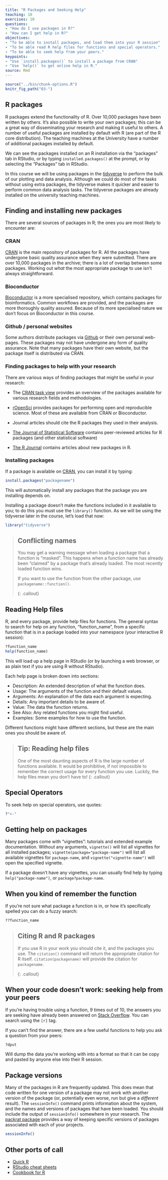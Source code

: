 ```yaml
---
title: "R Packages and Seeking Help"
teaching: 10
exercises: 10
questions:
- "How do I use packages in R?"
- "How can I get help in R?"
objectives:
- "To be able to install packages, and load them into your R session"
- "To be able read R help files for functions and special operators."
- "To be able to seek help from your peers."
keypoints:
- "Use `install.packages()` to install a package from CRAN"
- "Use `help()` to get online help in R."
source: Rmd
---
```


```r
source("../bin/chunk-options.R")
knitr_fig_path("03-")
```

## R packages

R packages extend the functionality of R.  Over 10,000 packages have been written by others. It's also possible to write your own packages; this can be a great way of disseminating your research and making it useful to others.  A number of useful packages are installed by default with R (are part of the R core distribution). The teaching machines at the University have a number of additional packages installed by default.

We can see the packages installed on an R installation via the "packages" tab in RStudio, or by typing `installed.packages()` at the prompt, or by selecting the "Packages" tab in RStudio.

In this course we will be using packages in the  [tidyverse](https://www.tidyverse.org) to perform the bulk of our plotting and data analysis.   Although we could do most of the tasks without using extra packages, the tidyverse makes it quicker and easier to perform common data analysis tasks.  The tidyverse packages are already installed on the university teaching machines.

## Finding and installing new packages

There are several sources of packages in R; the ones you are most likely to encounter are:

### CRAN

[CRAN](https://cran.r-project.org) is the main repository of packages for R.  All the packages have undergone basic quality assurance when they were submitted.  There are over 10,000 packages in the archive; there is a lot of overlap between some packages.  Working out _what_ the most appropriate package to use isn't always straightforward.   

### Bioconductor

[Bioconductor](https://www.bioconductor.org/) is a more specialised repository, which contains packages for bioinformatics.  Common workflows are provided, and the packages are more thoroughly quality assured.   Because of its more specialised nature we don't focus on Bioconductor in this course.

### Github / personal websites

Some authors distribute packages via [Github](https://www.github.com) or their own personal web-pages.  These packages may not have undergone any form of quality assurance.   Note that many packages have their own website, but the package itself is distributed via CRAN. 

### Finding packages to help with your research

There are various ways of finding packages that might be useful in your research:

* The [CRAN task view](https://cran.r-project.org/web/views/) provides an overview of the packages available for various research fields and methodologies.   

* [rOpenSci](https://ropensci.org/) provides packages for performing open and reproducible science.  Most of these are available from CRAN or Bioconductor.  

* Journal articles should cite the R packages they used in their analysis. 

* [The Journal of Statistical Software](https://www.jstatsoft.org/index) contains peer-reviewed articles for R packages (and other statistical software)

* [The R Journal](https://journal.r-project.org/) contains articles about new packages in R.

### Installing packages

If a package is available on [CRAN](https://cran.r-project.org), you can install it by typing:

```r
install.packages("packagename")
```

This will automatically install any packages that the package you are installing depends on.

Installing a package doesn't make the functions included in it available to you; to do this you must use the `library()` function.  As we will be using the tidyverse later in the course, let's load that now:

```r
library("tidyverse")
```

> ## Conflicting names
>
> You may get a warning message when loading a package that a function is "masked".  This
> happens when a function name has already been "claimed" by a package that's already 
> loaded.  The most recently loaded function wins. 
> 
> If you want to use the function from the other package, use `packagename::function()`.
> 
{: .callout}

## Reading Help files

R, and every package, provide help files for functions. The general syntax to search for help on any
function, "function_name", from a specific function that is in a package loaded into your
namespace (your interactive R session):

```r
?function_name
help(function_name)
```

This will load up a help page in RStudio (or by launching a web browser, or  as plain text if you are using R without RStudio).

Each help page is broken down into sections:

 - Description: An extended description of what the function does.
 - Usage: The arguments of the function and their default values.
 - Arguments: An explanation of the data each argument is expecting.
 - Details: Any important details to be aware of.
 - Value: The data the function returns.
 - See Also: Any related functions you might find useful.
 - Examples: Some examples for how to use the function.

Different functions might have different sections, but these are the main ones you should be aware of.

> ## Tip: Reading help files
>
> One of the most daunting aspects of R is the large number of functions
> available. It would be prohibitive, if not impossible to remember the
> correct usage for every function you use. Luckily, the help files
> mean you don't have to!
{: .callout}

## Special Operators

To seek help on special operators, use quotes:

```r
?"<-"
```

## Getting help on packages

Many packages come with "vignettes": tutorials and extended example documentation.
Without any arguments, `vignette()` will list all vignettes for all installed packages;
`vignette(package="package-name")` will list all available vignettes for
`package-name`, and `vignette("vignette-name")` will open the specified vignette.

If a package doesn't have any vignettes, you can usually find help by typing
`help("package-name")`, or `package?package-name`.

## When you kind of remember the function

If you're not sure what package a function is in, or how it's specifically spelled you can do a fuzzy search:

```r
??function_name
```
> ## Citing R and R packages
> If you use R in your work you should cite it, and the packages you use. The `citation()` command will return the appropriate citation for R itself.  `citation(packagename)` will provide the citation for `packagename`. 
>
{: .callout}

## When your code doesn't work: seeking help from your peers

If you're having trouble using a function, 9 times out of 10,
the answers you are seeking have already been answered on
[Stack Overflow](http://stackoverflow.com/). You can search using
the `[r]` tag.

If you can't find the answer, there are a few useful functions to
help you ask a question from your peers:

```r
?dput
```

Will dump the data you're working with into a format so that it can
be copy and pasted by anyone else into their R session.


## Package versions

Many of the packages in R are frequently updated.  This does mean that code written for one version of a package may not work with another version of the package (or, potentially even worse, run but give a _different_ result).  The `sessionInfo()` command prints information about the system, and the names and versions of packages that have been loaded.  You should include the output of `sessionInfo()` somewhere in your research.  The [packrat package](https://rstudio.github.io/packrat/) provides a way of keeping specific versions of packages associated with each of your projects. 



```r
sessionInfo()
```


## Other ports of call

* [Quick R](http://www.statmethods.net/)
* [RStudio cheat sheets](http://www.rstudio.com/resources/cheatsheets/)
* [Cookbook for R](http://www.cookbook-r.com/)

